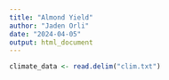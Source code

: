 ```yaml
---
title: "Almond Yield"
author: "Jaden Orli"
date: "2024-04-05"
output: html_document
---
```



```r
climate_data <- read.delim("clim.txt")
```

